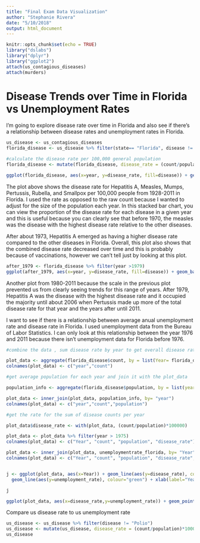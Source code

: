 ```yaml
---
title: "Final Exam Data Visualization"
author: "Stephanie Rivera"
date: "5/10/2018"
output: html_document
---
```


```r
knitr::opts_chunk$set(echo = TRUE)
library("dslabs")
library("dplyr")
library("ggplot2")
attach(us_contagious_diseases)
attach(murders)
```



# Disease Trends over Time in Florida vs Unemployment Rates

I'm going to explore disease rate over time in Florida and also see if there's a relationship between disease rates and unemployment rates in Florida. 

```r

us_disease <- us_contagious_diseases
florida_disease <- us_disease %>% filter(state== "Florida", disease != "Polio")

#calculate the disease rate per 100,000 general population
florida_disease <- mutate(florida_disease, disease_rate = (count/population)*100000)

```

```r

ggplot(florida_disease, aes(x=year, y=disease_rate, fill=disease)) + geom_bar(stat='identity') + xlab(label="Years (1928 - 2011) ") + ylab(label="Disease rate (per 100,000 people) ") + ggtitle(label="Disease rate in Florida")

```
The plot above shows the disease rate for Hepatitis A, Measles, Mumps, Pertussis, Rubella, and Smallpox per 100,000 people from 1928-2011 in Florida. I used the rate as opposed to the raw count because I wanted to adjust for the size of the population each year. In this stacked bar chart, you can view the proportion of the disease rate for each disease in a given year and this is useful because you can clearly see that before 1970, the measles was the disease with the highest disease rate relative to the other diseases. 

After about 1973, Hepatitis A emerged as having a higher disease rate compared to the other diseases in Florida. Overall, this plot also shows that the combined disease rate decreased over time and this is probably because of vaccinations, however we can't tell just by looking at this plot. 

```r

after_1979 <- florida_disease %>% filter(year >1979)
ggplot(after_1979, aes(x=year, y=disease_rate, fill=disease)) + geom_bar(stat='identity') + xlab(label="Years (1980 - 2011) ") + ylab(label="Disease rate (per 100,000 people) ") + ggtitle(label="Disease rate in Florida")

```
Another plot from 1980-2011 because the scale in the previous plot prevented us from clearly seeing trends for this range of years. After 1979, Hepatitis A was the disease with the highest disease rate and it occupied the majority until about 2006 when Pertussis made up more of the total disease rate for that year and the years after until 2011. 


I want to see if there is a relationship between average anual unemployment rate and disease rate in Florida. I used unemployment data from the Bureau of Labor Statistics. I can only look at this relationship between the year 1976 and 2011 because there isn't unemployment data for Florida before 1976.  

```r
#combine the data , sum disease rate by year to get overall disease rate

plot_data <- aggregate(florida_disease$count, by = list(Year= florida_disease$year), FUN=sum)
colnames(plot_data) <- c("year","count")

#get average population for each year and join it with the plot_data

population_info <- aggregate(florida_disease$population, by = list(year= florida_disease$year), FUN=mean)

plot_data <- inner_join(plot_data, population_info, by= "year")
colnames(plot_data) <- c("year","count","population")

#get the rate for the sum of disease counts per year

plot_data$disease_rate <- with(plot_data, (count/population)*100000)

plot_data <- plot_data %>% filter(year > 1975)
colnames(plot_data) <- c("Year", "count", "population", "disease_rate")

plot_data <- inner_join(plot_data, unemploymentrate_florida, by= "Year")
colnames(plot_data) <- c("Year", "count", "population", "disease_rate","unemployment_rate")


j <- ggplot(plot_data, aes(x=Year)) + geom_line(aes(y=disease_rate), colour="blue") +
  geom_line(aes(y=unemployment_rate), colour="green") + xlab(label="Years (1976 - 2011) ") + ylab(label="Disease rate & Unemployment rate ") + ggtitle(label="Disease rate in Florida compared to Unemployment rate in Florida")

j


```

```r
ggplot(plot_data, aes(x=disease_rate,y=unemployment_rate)) + geom_point() + xlab(label="Disease Rate") + ylab(label="Unemployment Rate") + ggtitle(label="Unemployment and Disease Rate in Florida Years (1976 - 2011)")
```

Compare us disease rate to us unemployment rate 


```r

us_disease <- us_disease %>% filter(disease != "Polio")
us_disease <- mutate(us_disease, disease_rate = (count/population)*100000)
us_disease

```


